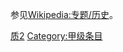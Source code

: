 {{Wikipedia:专题/历史/条目统计}}

{{Articles by Quality|topic=历史|project=历史|format=TOC}}

参见[[Wikipedia:专题/历史|Wikipedia:专题/历史]]。

[[Category:各等级历史条目|质2]]
[[Category:甲级条目|Category:甲级条目]]